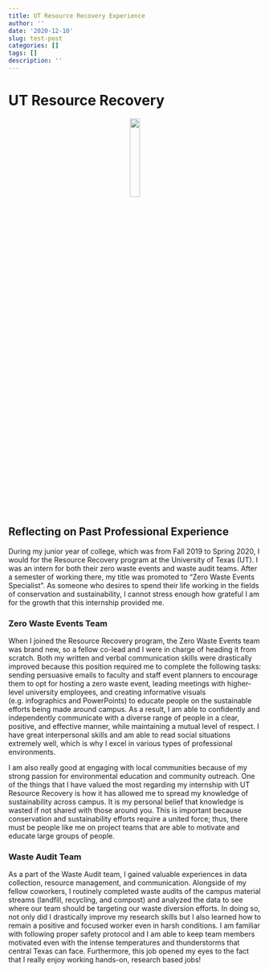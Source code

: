 ```yaml
---
title: UT Resource Recovery Experience
author: ''
date: '2020-12-10'
slug: test-post
categories: []
tags: []
description: ''
---
```

# UT Resource Recovery

<center>
![](/post/2020-12-04-test-post_files/ResourceRecovery-Logo-CMYK.png){width=20%}
</center>

## Reflecting on Past Professional Experience

During my junior year of college, which was from Fall 2019 to Spring 2020, I would for the Resource Recovery program at the University of Texas (UT). I was an intern for both their zero waste events and waste audit teams. After a semester of working there, my title was promoted to "Zero Waste Events Specialist". As someone who desires to spend their life working in the fields of conservation and sustainability, I cannot stress enough how grateful I am for the growth that this internship provided me.

### Zero Waste Events Team

When I joined the Resource Recovery program, the Zero Waste Events team was brand new, so a fellow co-lead and I were in charge of heading it from scratch. Both my written and verbal communication skills were drastically improved because this position required me to complete the following tasks: sending persuasive emails to faculty and staff event planners to encourage them to opt for hosting a zero waste event, leading meetings with higher-level university employees, and creating informative visuals (e.g. infographics and PowerPoints) to educate people on the sustainable efforts being made around campus. As a result, I am able to confidently and independently communicate with a diverse range of people in a clear, positive, and effective manner, while maintaining a mutual level of respect. I have great interpersonal skills and am able to read social situations extremely well, which is why I excel in various types of professional environments. 

I am also really good at engaging with local communities because of my strong passion for environmental education and community outreach. One of the things that I have valued the most regarding my internship with UT Resource Recovery is how it has allowed me to spread my knowledge of sustainability across campus. It is my personal belief that knowledge is wasted if not shared with those around you. This is important because conservation and sustainability efforts require a united force; thus, there must be people like me on project teams that are able to motivate and educate large groups of people.

### Waste Audit Team
As a part of the Waste Audit team, I gained valuable experiences in data collection, resource management, and communication. Alongside of my fellow coworkers, I routinely completed waste audits of the campus material streams (landfill, recycling, and compost) and analyzed the data to see where our team should be targeting our waste diversion efforts. In doing so, not only did I drastically improve my research skills but I also learned how to remain a positive and focused worker even in harsh conditions. I am familiar with following proper safety protocol and I am able to keep team members motivated even with the intense temperatures and thunderstorms that central Texas can face. Furthermore, this job opened my eyes to the fact that I really enjoy working hands-on, research based jobs!